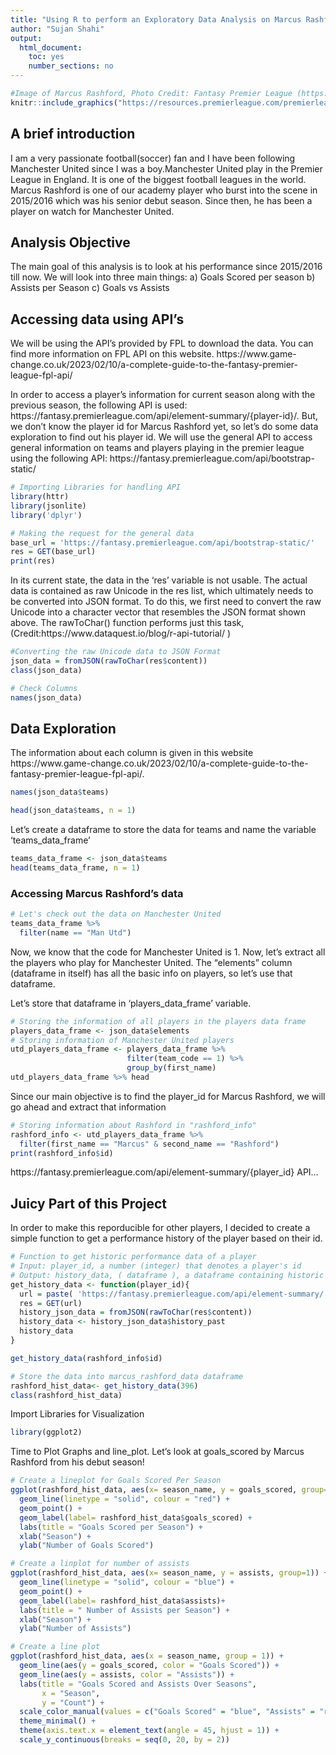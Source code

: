 ```yaml
---
title: "Using R to perform an Exploratory Data Analysis on Marcus Rashford's performance in Premier League since 2015"
author: "Sujan Shahi"
output: 
  html_document: 
    toc: yes
    number_sections: no
---
```



```r
#Image of Marcus Rashford, Photo Credit: Fantasy Premier League (https://fantasy.premierleague.com/)
knitr::include_graphics("https://resources.premierleague.com/premierleague/photos/players/250x250/p176297.png")
```

## A brief introduction

I am a very passionate football(soccer) fan and I have been following Manchester United since I was a boy.Manchester United play in the Premier League in England. It is one of the biggest football leagues in the world. Marcus Rashford is one of our academy player who burst into the scene in 2015/2016 which was his senior debut season. Since then, he has been a player on watch for Manchester United.

## Analysis Objective
The main goal of this analysis is to look at his performance since 2015/2016 till now. We will look into three main things:
a) Goals Scored per season
b) Assists per Season
c) Goals vs Assists


## Accessing data using API's

We will be using the API's provided by FPL to download the data. You can find more information on FPL API on this website.  https://www.game-change.co.uk/2023/02/10/a-complete-guide-to-the-fantasy-premier-league-fpl-api/ 

In order to access a player's information for current season along with the previous season, the following API is used: https://fantasy.premierleague.com/api/element-summary/{player-id}/. But, we don't know the player id for Marcus Rashford yet, so let's do some data exploration to find out his player id. We will use the general API to access general information on teams and players playing in the premier league using the following API: https://fantasy.premierleague.com/api/bootstrap-static/


```r
# Importing Libraries for handling API
library(httr)
library(jsonlite)
library('dplyr')

# Making the request for the general data
base_url = 'https://fantasy.premierleague.com/api/bootstrap-static/'
res = GET(base_url)
print(res)
```
In its current state, the data in the 'res' variable is not usable. The actual data is contained as raw Unicode in the res list, which ultimately needs to be converted into JSON format. 
To do this, we first need to convert the raw Unicode into a character vector that resembles the JSON format shown above. The rawToChar() function performs just this task, (Credit:https://www.dataquest.io/blog/r-api-tutorial/ )
```r
#Converting the raw Unicode data to JSON Format
json_data = fromJSON(rawToChar(res$content))
class(json_data)
```
```r
# Check Columns
names(json_data)
```

## Data Exploration

The information about each column is given in this website https://www.game-change.co.uk/2023/02/10/a-complete-guide-to-the-fantasy-premier-league-fpl-api/.
```r
names(json_data$teams)
```
```r
head(json_data$teams, n = 1)
```
Let's create a dataframe to store the data for teams and name the variable 'teams_data_frame'
```r
teams_data_frame <- json_data$teams
head(teams_data_frame, n = 1)
```
### Accessing Marcus Rashford's data 
```r
# Let's check out the data on Manchester United
teams_data_frame %>% 
  filter(name == "Man Utd")
```
Now, we know that the code for Manchester United is 1. Now, let's extract all the players who play for Manchester United. The "elements" column (dataframe in itself) has all the basic info on players, so let's use that dataframe.

Let's store that dataframe in 'players_data_frame' variable.
```r
# Storing the information of all players in the players data frame
players_data_frame <- json_data$elements
# Storing information of Manchester United players
utd_players_data_frame <- players_data_frame %>% 
                          filter(team_code == 1) %>%
                          group_by(first_name)
utd_players_data_frame %>% head

```
Since our main objective is to find the player_id for Marcus Rashford, we will go ahead and extract that information
```r
# Storing information about Rashford in "rashford_info"
rashford_info <- utd_players_data_frame %>% 
  filter(first_name == "Marcus" & second_name == "Rashford")
print(rashford_info$id)
```

 https://fantasy.premierleague.com/api/element-summary/{player_id} API...

## Juicy Part of this Project 

In order to make this reporducible for other players, I decided to create a simple function to get a performance history of the player based on their id.
```r
# Function to get historic performance data of a player
# Input: player_id, a number (integer) that denotes a player's id
# Output: history_data, ( dataframe ), a dataframe containing historic information of the player with player_id
get_history_data <- function(player_id){
  url = paste( 'https://fantasy.premierleague.com/api/element-summary/',toString(player_id), '/', sep="" )
  res = GET(url)
  history_json_data = fromJSON(rawToChar(res$content))
  history_data <- history_json_data$history_past
  history_data
}
```
```r
get_history_data(rashford_info$id)
```
```r
# Store the data into marcus_rashford_data dataframe
rashford_hist_data<- get_history_data(396)
class(rashford_hist_data)
```

Import Libraries for Visualization
```r
library(ggplot2)
```
Time to Plot Graphs and line_plot. Let's look at goals_scored by Marcus Rashford from his debut season!
```r
# Create a lineplot for Goals Scored Per Season
ggplot(rashford_hist_data, aes(x= season_name, y = goals_scored, group=1, label = rownames(goals_scored))) + 
  geom_line(linetype = "solid", colour = "red") + 
  geom_point() +
  geom_label(label= rashford_hist_data$goals_scored) +
  labs(title = "Goals Scored per Season") + 
  xlab("Season") +
  ylab("Number of Goals Scored")
```

```r

# Create a linplot for number of assists
ggplot(rashford_hist_data, aes(x= season_name, y = assists, group=1)) + 
  geom_line(linetype = "solid", colour = "blue") + 
  geom_point() +
  geom_label(label= rashford_hist_data$assists)+
  labs(title = " Number of Assists per Season") +
  xlab("Season") +
  ylab("Number of Assists")
```

```r
# Create a line plot
ggplot(rashford_hist_data, aes(x = season_name, group = 1)) +
  geom_line(aes(y = goals_scored, color = "Goals Scored")) +
  geom_line(aes(y = assists, color = "Assists")) +
  labs(title = "Goals Scored and Assists Over Seasons",
       x = "Season",
       y = "Count") +
  scale_color_manual(values = c("Goals Scored" = "blue", "Assists" = "red")) +
  theme_minimal() +
  theme(axis.text.x = element_text(angle = 45, hjust = 1)) +
  scale_y_continuous(breaks = seq(0, 20, by = 2))
```



